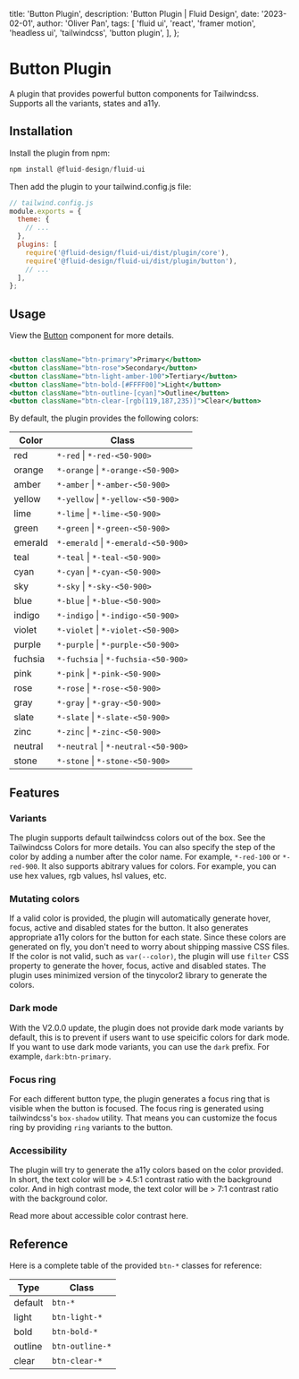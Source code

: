
  title: 'Button Plugin',
  description: 'Button Plugin | Fluid Design',
  date: '2023-02-01',
  author: 'Oliver Pan',
  tags: [
    'fluid ui',
    'react',
    'framer motion',
    'headless ui',
    'tailwindcss',
    'button plugin',
  ],
};


# Button Plugin

A plugin that provides powerful button components for Tailwindcss. Supports all the variants, states and a11y.

## Installation

Install the plugin from npm:

```js
npm install @fluid-design/fluid-ui
```

Then add the plugin to your tailwind.config.js file:

```js tailwind.config.js
// tailwind.config.js
module.exports = {
  theme: {
    // ...
  },
  plugins: [
    require('@fluid-design/fluid-ui/dist/plugin/core'),
    require('@fluid-design/fluid-ui/dist/plugin/button'),
    // ...
  ],
};
```

## Usage

View the [Button](/docs/button) component for more details.

```jsx

<button className="btn-primary">Primary</button>
<button className="btn-rose">Secondary</button>
<button className="btn-light-amber-100">Tertiary</button>
<button className="btn-bold-[#FFFF00]">Light</button>
<button className="btn-outline-[cyan]">Outline</button>
<button className="btn-clear-[rgb(119,187,235)]">Clear</button>

```

By default, the plugin provides the following colors:

| Color   | Class                               |
| ------- | ----------------------------------- |
| red     | `*-red` \| `*-red-<50-900>`         |
| orange  | `*-orange` \| `*-orange-<50-900>`   |
| amber   | `*-amber` \| `*-amber-<50-900>`     |
| yellow  | `*-yellow` \| `*-yellow-<50-900>`   |
| lime    | `*-lime` \| `*-lime-<50-900>`       |
| green   | `*-green` \| `*-green-<50-900>`     |
| emerald | `*-emerald` \| `*-emerald-<50-900>` |
| teal    | `*-teal` \| `*-teal-<50-900>`       |
| cyan    | `*-cyan` \| `*-cyan-<50-900>`       |
| sky     | `*-sky` \| `*-sky-<50-900>`         |
| blue    | `*-blue` \| `*-blue-<50-900>`       |
| indigo  | `*-indigo` \| `*-indigo-<50-900>`   |
| violet  | `*-violet` \| `*-violet-<50-900>`   |
| purple  | `*-purple` \| `*-purple-<50-900>`   |
| fuchsia | `*-fuchsia` \| `*-fuchsia-<50-900>` |
| pink    | `*-pink` \| `*-pink-<50-900>`       |
| rose    | `*-rose` \| `*-rose-<50-900>`       |
| gray    | `*-gray` \| `*-gray-<50-900>`       |
| slate   | `*-slate` \| `*-slate-<50-900>`     |
| zinc    | `*-zinc` \| `*-zinc-<50-900>`       |
| neutral | `*-neutral` \| `*-neutral-<50-900>` |
| stone   | `*-stone` \| `*-stone-<50-900>`     |

## Features

### Variants

The plugin supports default tailwindcss colors out of the box. See the <ExternalLink href="https://tailwindcss.com/docs/customizing-colors">Tailwindcss Colors</ExternalLink> for more details.
You can also specify the step of the color by adding a number after the color name. For example, `*-red-100` or `*-red-900`.
It also supports abitrary values for colors. For example, you can use hex values, rgb values, hsl values, etc.

### Mutating colors

If a valid color is provided, the plugin will automatically generate hover,
focus, active and disabled states for the button. It also generates
appropriate a11y colors for the button for each state. Since these colors are generated on fly, you don't need to worry
about shipping massive CSS files. If the color is not valid, such as `var(--color)`, the plugin will use `filter`
CSS property to generate the hover, focus, active and disabled states. The plugin
uses minimized version of the <ExternalLink href="https://www.npmjs.com/package/tinycolor2">tinycolor2</ExternalLink> library to generate the colors.

### Dark mode

With the V2.0.0 update, the plugin does not provide dark mode variants by default,
this is to prevent if users want to use speicific colors for dark mode.
If you want to use dark mode variants, you can use the `dark` prefix. For example, `dark:btn-primary`.

### Focus ring

For each different button type, the plugin generates a focus ring that is
visible when the button is focused. The focus ring is generated using
tailwindcss's `box-shadow` utility. That means you can customize the focus ring
by providing `ring` variants to the button.

### Accessibility

The plugin will try to generate the a11y colors based on the color provided.
In short, the text color will be > 4.5:1 contrast ratio with the background color.
And in high contrast mode, the text color will be > 7:1 contrast ratio with the background color.

Read more about accessible color contrast <ExternalLink href='https://www.w3.org/TR/WCAG20-TECHS/G18.html'>here</ExternalLink>.

## Reference

Here is a complete table of the provided `btn-*` classes for reference:

| Type    | Class           |
| ------- | --------------- |
| default | `btn-*`         |
| light   | `btn-light-*`   |
| bold    | `btn-bold-*`    |
| outline | `btn-outline-*` |
| clear   | `btn-clear-*`   |

